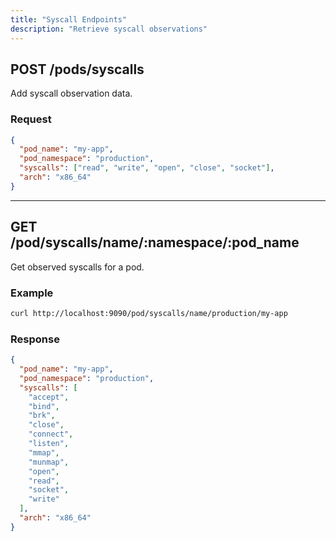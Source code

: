```yaml
---
title: "Syscall Endpoints"
description: "Retrieve syscall observations"
---
```


## POST /pods/syscalls

Add syscall observation data.

### Request

```json
{
  "pod_name": "my-app",
  "pod_namespace": "production",
  "syscalls": ["read", "write", "open", "close", "socket"],
  "arch": "x86_64"
}
```

---

## GET /pod/syscalls/name/:namespace/:pod_name

Get observed syscalls for a pod.

### Example

```bash
curl http://localhost:9090/pod/syscalls/name/production/my-app
```

### Response

```json
{
  "pod_name": "my-app",
  "pod_namespace": "production",
  "syscalls": [
    "accept",
    "bind",
    "brk",
    "close",
    "connect",
    "listen",
    "mmap",
    "munmap",
    "open",
    "read",
    "socket",
    "write"
  ],
  "arch": "x86_64"
}
```
